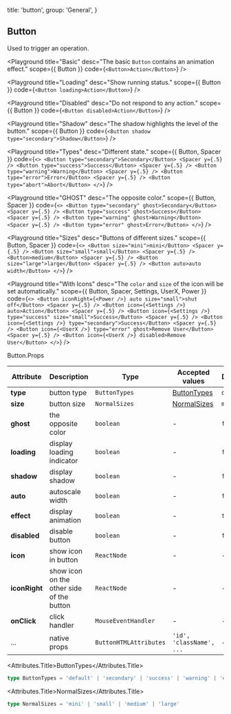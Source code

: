 

  title: 'button',
  group: 'General',
}

## Button

Used to trigger an operation.

<Playground
  title="Basic"
  desc="The basic `Button` contains an animation effect."
  scope={{ Button }}
  code={`
<Button>Action</Button>
`} />

<Playground
  title="Loading"
  desc="Show running status."
  scope={{ Button }}
  code={`
<Button loading>Action</Button>
`} />

<Playground
  title="Disabled"
  desc="Do not respond to any action."
  scope={{ Button }}
  code={`
<Button disabled>Action</Button>
`} />

<Playground
  title="Shadow"
  desc="The shadow highlights the level of the button."
  scope={{ Button }}
  code={`
<Button shadow type="secondary">Shadow</Button>
`} />

<Playground
  title="Types"
  desc="Different state."
  scope={{ Button, Spacer }}
  code={`
<>
  <Button type="secondary">Secondary</Button> <Spacer y={.5} />
  <Button type="success">Success</Button> <Spacer y={.5} />
  <Button type="warning">Warning</Button> <Spacer y={.5} />
  <Button type="error">Error</Button> <Spacer y={.5} />
  <Button type="abort">Abort</Button>
</>
`} />

<Playground
  title="GHOST"
  desc="The opposite color."
  scope={{ Button, Spacer }}
  code={`
<>
  <Button type="secondary" ghost>Secondary</Button> <Spacer y={.5} />
  <Button type="success" ghost>Success</Button> <Spacer y={.5} />
  <Button type="warning" ghost>Warning</Button> <Spacer y={.5} />
  <Button type="error" ghost>Error</Button>
</>
`} />


<Playground
  title="Sizes"
  desc="Buttons of different sizes."
  scope={{ Button, Spacer }}
  code={`
<>
  <Button size="mini">mini</Button> <Spacer y={.5} />
  <Button size="small">small</Button> <Spacer y={.5} />
  <Button>medium</Button> <Spacer y={.5} />
  <Button size="large">large</Button> <Spacer y={.5} />
  <Button auto>auto width</Button>
</>
`} />

<Playground
  title="With Icons"
  desc="The `color` and `size` of the icon will be set automatically."
  scope={{ Button, Spacer, Settings, UserX, Power }}
  code={`
<>
  <Button iconRight={<Power />} auto size="small">shut off</Button>
  <Spacer y={.5} />
  <Button icon={<Settings />} auto>Action</Button>
  <Spacer y={.5} />
  <Button icon={<Settings />} type="success" size="small">Success</Button>
  <Spacer y={.5} />
  <Button icon={<Settings />} type="secondary">Success</Button>
  <Spacer y={.5} />
  <Button icon={<UserX />} type="error" ghost>Remove User</Button>
  <Spacer y={.5} />
  <Button icon={<UserX />} disabled>Remove User</Button>
</>
`} />

<Attributes edit="/pages/en-us/components/button.mdx">
<Attributes.Title>Button.Props</Attributes.Title>

| Attribute | Description | Type | Accepted values | Default
| ---------- | ---------- | ---- |  -------------- | ------ |
| **type** | button type | `ButtonTypes` | [ButtonTypes](#buttontypes) | `default` |
| **size** | button size | `NormalSizes` | [NormalSizes](#normalsizes) | `medium` |
| **ghost** | the opposite color | `boolean` | - | `false` |
| **loading** | display loading indicator | `boolean` | - | `false` |
| **shadow** | display shadow | `boolean` | - | `false` |
| **auto** | autoscale width | `boolean` | - | `false` |
| **effect** | display animation | `boolean` | - | `true` |
| **disabled** | disable button | `boolean` | - | `false` |
| **icon** | show icon in button | `ReactNode` | - | - |
| **iconRight** | show icon on the other side of the button | `ReactNode` | - | - |
| **onClick** | click handler | `MouseEventHandler` | - | - |
| ... | native props | `ButtonHTMLAttributes` | `'id', 'className', ...` | - |

<Attributes.Title>ButtonTypes</Attributes.Title>

```ts
type ButtonTypes = 'default' | 'secondary' | 'success' | 'warning' | 'error' | 'abort'
```

<Attributes.Title>NormalSizes</Attributes.Title>

```ts
type NormalSizes = 'mini' | 'small' | 'medium' | 'large'
```

</Attributes>

